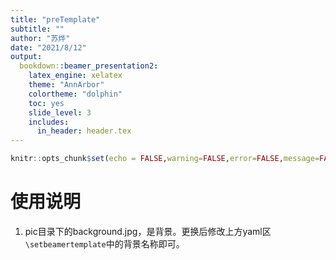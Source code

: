 ```yaml
---
title: "preTemplate"
subtitle: ""
author: "苏烨"
date: "2021/8/12"
output: 
  bookdown::beamer_presentation2:
    latex_engine: xelatex
    theme: "AnnArbor"
    colortheme: "dolphin"
    toc: yes
    slide_level: 3
    includes:
      in_header: header.tex
---
```


```r
knitr::opts_chunk$set(echo = FALSE,warning=FALSE,error=FALSE,message=FALSE)
```

# 使用说明

1. pic目录下的background.jpg，是背景。更换后修改上方yaml区`\setbeamertemplate`中的背景名称即可。
